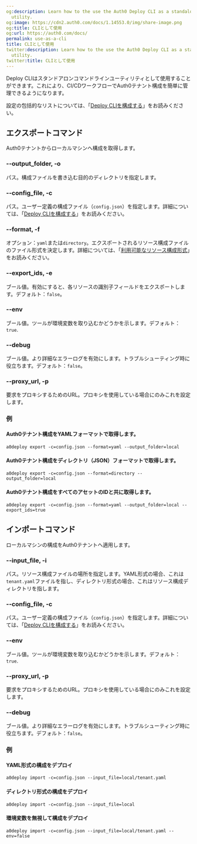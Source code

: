 ```yaml
---
og:description: Learn how to the use the Auth0 Deploy CLI as a standalone command-line
  utility.
og:image: https://cdn2.auth0.com/docs/1.14553.0/img/share-image.png
og:title: CLIとして使用
og:url: https://auth0.com/docs/
permalink: use-as-a-cli
title: CLIとして使用
twitter:description: Learn how to the use the Auth0 Deploy CLI as a standalone command-line
  utility.
twitter:title: CLIとして使用
---
```


Deploy CLIはスタンドアロンコマンドラインユーティリティとして使用することができます。これにより、CI/CDワークフローでAuth0テナント構成を簡単に管理できるようになります。

設定の包括的なリストについては、「[Deploy CLIを構成する](/configure-the-deploy-cli)」をお読みください。

## エクスポートコマンド

Auth0テナントからローカルマシンへ構成を取得します。

### --output_folder, -o

パス。構成ファイルを書き込む目的のディレクトリを指定します。

### --config_file, -c

パス。ユーザー定義の構成ファイル（`config.json`）を指定します。詳細については、「[Deploy CLIを構成する](/configure-the-deploy-cli)」をお読みください。

### --format, -f

オプション：`yaml`または`directory`。エクスポートされるリソース構成ファイルのファイル形式を決定します。詳細については、「[利用可能なリソース構成形式](/available-resource-configuration-formats)」をお読みください。

### --export_ids, -e

ブール値。有効にすると、各リソースの識別子フィールドをエクスポートします。デフォルト：`false`。

### --env

ブール値。ツールが環境変数を取り込むかどうかを示します。デフォルト：`true`.

### --debug

ブール値。より詳細なエラーログを有効にします。トラブルシューティング時に役立ちます。デフォルト：`false`。

### --proxy_url, -p

要求をプロキシするためのURL。プロキシを使用している場合にのみこれを設定します。

### 例

#### Auth0テナント構成をYAMLフォーマットで取得します。

`a0deploy export -c=config.json --format=yaml --output_folder=local`

#### Auth0テナント構成をディレクトリ（JSON）フォーマットで取得します。

`a0deploy export -c=config.json --format=directory --output_folder=local`

#### Auth0テナント構成をすべてのアセットのIDと共に取得します。

`a0deploy export -c=config.json --format=yaml --output_folder=local --export_ids=true`

## インポートコマンド

ローカルマシンの構成をAuth0テナントへ適用します。

### --input_file, -i

パス。リソース構成ファイルの場所を指定します。YAML形式の場合、これは`tenant.yaml`ファイルを指し、ディレクトリ形式の場合、これはリソース構成ディレクトリを指します。

### --config_file, -c

パス。ユーザー定義の構成ファイル（`config.json`）を指定します。詳細については、「[Deploy CLIを構成する](/configure-the-deploy-cli)」をお読みください。

### --env

ブール値。ツールが環境変数を取り込むかどうかを示します。デフォルト：`true`.

### --proxy_url, -p

要求をプロキシするためのURL。プロキシを使用している場合にのみこれを設定します。

### --debug

ブール値。より詳細なエラーログを有効にします。トラブルシューティング時に役立ちます。デフォルト：`false`。

### 例

#### YAML形式の構成をデプロイ

`a0deploy import -c=config.json --input_file=local/tenant.yaml`

#### ディレクトリ形式の構成をデプロイ

`a0deploy import -c=config.json --input_file=local`

#### 環境変数を無視して構成をデプロイ

`a0deploy import -c=config.json --input_file=local/tenant.yaml --env=false`